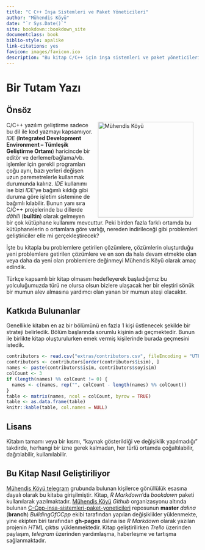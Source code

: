 ```yaml
--- 
title: "C C++ İnşa Sistemleri ve Paket Yöneticileri"
author: "Mühendis Köyü"
date: "`r Sys.Date()`"
site: bookdown::bookdown_site
documentclass: book
biblio-style: apalike
link-citations: yes
favicon: images/favicon.ico
description: "Bu kitap C/C++ için inşa sistemleri ve paket yöneticileri hakkında detaylı bir anlatım içermeyi hedeflemektedir."
---
```


# Bir Tutam Yazı {-}

## Önsöz {-}

<img src="images/muhendis_koyu.png" width="250" height="250" alt="Mühendis Köyü" align="right" style="margin: 0 1em 0 1em" />
C/C++ yazılım geliştirme sadece bu dil ile kod yazmayı kapsamıyor. _IDE_ (**Integrated Development Environment – Tümleşik Geliştirme Ortamı**) haricincde bir editör ve derleme/bağlama/vb. işlemler için gerekli programları çoğu aynı, bazı yerleri değişen uzun paremetrelerle kullanmak durumunda kalırız. _IDE_ kullanımı ise bizi _IDE_'ye bağımlı kıldığı gibi duruma göre işletim sistemine de bağımlı kılabilir. Bunun yanı sıra C/C++ projelerinde bu dillerde _dâhili_ (**builtin**) olarak gelmeyen bir çok kütüphane kullanımı mevcuttur. Peki birden fazla farklı ortamda bu kütüphanelerin o ortamlara göre varlığı, nereden indirileceği gibi problemleri geliştiriciler elle mi gerçekleştirecek?

İşte bu kitapla bu problemlere getirilen çözümlere, çözümlerin oluşturduğu yeni problemlere getirilen çözümlere ve en son da hala devam etmekte olan veya daha da yeni olan problemlere değinmeyi Mühendis Köyü olarak amaç edindik. 

Türkçe kapsamlı bir kitap olmasını hedefleyerek başladığımız bu yolculuğumuzda türü ne olursa olsun bizlere ulaşacak her bir eleştiri sönük bir mumun alev almasına yardımcı olan yanan bir mumun ateşi olacaktır.

## Katkıda Bulunanlar {-}

Genellikle kitabın en az bir bölümünü en fazla 1 kişi üstlenecek şekilde bir strateji belirledik. Bölüm başlarında sorumlu kişinin adı geçmektedir. Bunun ile birlikte kitap oluşturulurken emek vermiş kişilerinde burada geçmesini istedik.
  
```r
contributors <- read.csv("extras/contributors.csv", fileEncoding = "UTF-8")
contributors <- contributors[order(contributors$isim), ]
names <- paste(contributors$isim, contributors$soyisim)
colCount <- 3
if (length(names) %% colCount != 0) {
  names <- c(names, rep("", colCount - length(names) %% colCount))
}
table <- matrix(names, ncol = colCount, byrow = TRUE)
table <- as.data.frame(table)
knitr::kable(table, col.names = NULL)
```
## Lisans {-}

Kitabın tamamı veya bir kısmı, "kaynak gösterildiği ve değişiklik yapılmadığı" takdirde, herhangi bir izne gerek kalmadan, her türlü ortamda çoğaltılabilir, dağıtılabilir, kullanılabilir.

## Bu Kitap Nasıl Geliştiriliyor {-}

[Mühendis Köyü telegram](https://t.me/koyumuhendis) grubunda bulunan kişilerce gönüllülük esasına dayalı olarak bu kitaba girişilmiştir. Kitap, _R Markdown_'da _bookdown_ paketi kullanılarak yazılmaktadır. [Mühendis Köyü](https://github.com/MuhendisKoyu) _Github_ organizasyonu altında bulunan [C-Cpp-insa-sistemleri-paket-yoneticileri](https://github.com/MuhendisKoyu/C-Cpp-insa-sistemleri-paket-yoneticileri) reposunun **master** _dalına_ (**branch**) _BuildingOfCCpp_ ekibi tarafından yapılan değişiklikler yüklenmekte, yine ekipten biri tarafından **gh-pages** dalına ise _R Markdown_ olarak yazılan projenin _HTML_ çıktısı yüklenmektedir. Kitap geliştirilirken _Trello_ üzerinden paylaşım, _telegram_ üzerinden yardımlaşma, haberleşme ve tartışma sağlanmaktadır.

